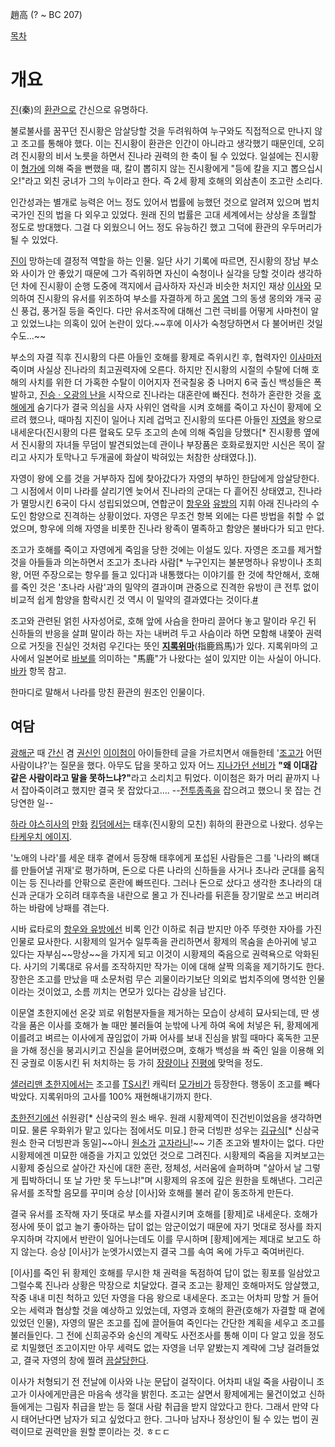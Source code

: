 趙高
(? ~ BC 207)

[[목차]]
= 개요 =
[[진]](秦)의 [[환관]]으로 간신으로 유명하다.

불로불사를 꿈꾸던 진시황은 암살당할 것을 두려워하여 누구와도 직접적으로 만나지 않고 조고를 통해야 했다. 이는 진시황이 환관은 인간이 아니라고 생각했기 때문인데, 오히려 진시황의 비서 노릇을 하면서 진나라 권력의 한 축이 될 수 있었다. 일설에는 진시황이 [[형가]]에 의해 죽을 뻔했을 때, 칼이 뽑히지 않는 진시황에게 "등에 칼을 지고 뽑으십시오!"라고 외친 궁녀가 그의 누이라고 한다. 즉 2세 황제 호해의 외삼촌이 조고란 소리다. 

인간성과는 별개로 능력은 어느 정도 있어서 법률에 능했던 것으로 알려져 있으며 법치국가인 진의 법을 다 외우고 있었다. 원래 진의 법률은 고대 세계에서는 상상을 초월할 정도로 방대했다. 그걸 다 외웠으니 어느 정도 유능하긴 했고 그덕에 환관의 우두머리가 될 수 있었다.

[[진]]이 망하는데 결정적 역할을 하는 인물. 일단 사기 기록에 따르면, 진시황의 장남 부소와 사이가 안 좋았기 때문에 그가 즉위하면 자신이 숙청이나 실각을 당할 것이라 생각하던 차에 진시황이 순행 도중에 객지에서 급사하자 자신과 비슷한 처지인 재상 [[이사]]와 모의하여 진시황의 유서를 위조하여 부소를 자결하게 하고 [[몽염]] 그의 동생 몽의와 개국 공신 풍겁, 풍거질 등을 죽인다. 다만 유서조작에 대해선 그런 극비를 어떻게 사마천이 알고 있었느냐는 의혹이 있어 논란이 있다.~~후에 이사가 숙청당하면서 다 불어버린 것일수도...~~

부소의 자결 직후 진시황의 다른 아들인 호해를 황제로 즉위시킨 후, 협력자인 [[이사]]마저 죽이며 사실상 진나라의 최고권력자에 오른다. 하지만 진시황의 시절의 수탈에 더해 호해의 사치를 위한 더 가혹한 수탈이 이어지자 전국칠웅 중 나머지 6국 출신 백성들은 폭발하고, [[진승 · 오광의 난]]을 시작으로 진나라는 대혼란에 빠진다. 천하가 혼란한 것을 [[호해]]에게 숨기다가 결국 의심을 사자 사위인 염락을 시켜 호해를 죽이고 자신이 황제에 오르려 했으나, 때마침 지진이 일어나 지레 겁먹고 진시황의 또다른 아들인 [[자영]]을 왕으로 내세운다(진시황의 다른 혈육도 모두 조고의 손에 의해 죽임을 당했다[* 진시황릉 옆에서 진시황의 자녀들 무덤이 발견되었는데 관이나 부장품은 호화로웠지만 시신은 목이 잘리고 사지가 토막나고 두개골에 화살이 박혀있는 처참한 상태였다.]).

자영이 왕에 오를 것을 거부하자 집에 찾아갔다가 자영의 부하인 한담에게 암살당한다. 그 시점에서 이미 나라를 살리기엔 늦어서 진나라의 군대는 다 흩어진 상태였고, 진나라가 멸망시킨 6국이 다시 성립되었으며, 연합군이 [[항우]]와 [[유방]]의 지휘 아래 진나라의 수도인 함양으로 진격하는 상황이었다. 자영은 무조건 항복 외에는 다른 방법을 취할 수 없었으며, 항우에 의해 자영을 비롯한 진나라 왕족이 멸족하고 함양은 불바다가 되고 만다.

조고가 호해를 죽이고 자영에게 죽임을 당한 것에는 이설도 있다. 자영은 조고를 제거할 것을 아들들과 의논하면서 조고가 초나라 사람[* 누구인지는 불분명하나 유방이나 초희왕, 어떤 주장으로는 항우를 들고 있다]과 내통했다는 이야기를 한 것에 착안해서, 호해를 죽인 것은 '초나라 사람'과의 밀약의 결과이며 관중으로 진격한 유방이 큰 전투 없이 비교적 쉽게 함양을 함락시킨 것 역시 이 밀약의 결과였다는 것이다.[http://blog.daum.net/shanghaicrab/15674476 #]

조고와 관련된 얽힌 사자성어로, 호해 앞에 사슴을 한마리 끌어다 놓고 말이라 우긴 뒤 신하들의 반응을 살펴 말이라 하는 자는 내버려 두고 사슴이라 하면 모함해 내쫓아 권력으로 거짓을 진실인 것처럼 우긴다는 뜻인 '''[[지록위마]]'''(指鹿爲馬)가 있다. 지록위마의 고사에서 일본어로 [[바보]]를 의미하는 "馬鹿"가 나왔다는 설이 있지만 이는 사실이 아니다. [[바카]] 항목 참고.

한마디로 말해서 나라를 망친 환관의 원조인 인물이다.
== 여담 ==
[[광해군]] 때 [[간신]] 겸 [[권신]]인 [[이이첨]]이 아이들한테 글을 가르치면서 애들한테 '[[조고]]가 어떤 사람이냐?'는 질문을 했다. 아무도 답을 못하고 있자 어느 [[지나가던 선비]]가 '''"왜 이대감 같은 사람이라고 말을 못하느냐?"'''라고 소리치고 튀었다. 이이첨은 화가 머리 끝까지 나서 잡아죽이려고 했지만 결국 못 잡았다고.... --[[전투종족]]을 잡으려고 했으니 못 잡는 건 당연한 일--

[[하라 야스히사]]의 [[만화]] [[킹덤]]에서는 태후(진시황의 모친) 휘하의 환관으로 나왔다. 성우는 [[타케우치 에이지]]. 

'노애의 나라'를 세운 태후 곁에서 등장해 태후에게 포섭된 사람들은 그를 '나라의 뼈대를 만들어낼 귀재'로 평가하며, 돈으로 다른 나라의 신하들을 사거나 초나라 군대를 움직이는 등 진나라를 안팎으로 혼란에 빠뜨린다. 그러나 돈으로 샀다고 생각한 초나라의 대신과 군대가 오히려 태후측을 내란으로 몰고 가 진나라를 뒤흔들 장기말로 쓰고 버리려 하는 바람에 낭패를 겪는다. 

시바 료타로의 [[항우와 유방]]에선 비록 인간 이하로 취급 받지만 아주 뚜렷한 자아를 가진 인물로 묘사한다. 시황제의 일거수 일투족을 관리하면서 황제의 목숨을 손아귀에 넣고 있다는 자부심~~망상~~을 가지게 되고 이것이 시황제의 죽음으로 권력욕으로 악화된다. 사기의 기록대로 유서를 조작하지만 작가는 이에 대해 살짝 의혹을 제기하기도 한다. 장한은 조고를 만났을 때 소문처럼 무슨 괴물이라기보단 의외로 법치주의에 명석한 인물이라는 것이었고, 소름 끼치는 면모가 있다는 감상을 남긴다.

이문열 초한지에선 온갖 꾀로 위험분자들을 제거하는 모습이 상세히 묘사되는데, 딴 생각을 품은 이사를 호해가 놀 때만 불러들여 눈밖에 나게 하여 옥에 처넣은 뒤, 황제에게 이를려고 벼르는 이사에게 끊임없이 가짜 어사를 보내 진심을 밝힐 때마다 혹독한 고문을 가해 정신을 붕괴시키고 진실을 묻어버렸으며, 호해가 백성을 쏴 죽인 일을 이용해 외진 궁궐로 이동시킨 뒤 처치하는 등 가히 [[장량]]이나 [[진평]]에 맞먹을 정도.

[[샐러리맨 초한지]]에서는 조고를 [[TS]]시킨 캐릭터 [[모가비]]가 등장한다. 행동이 조고를 빼다박았다. 지록위마의 고사를 100% 재현해내기까지 한다.

[[초한전기]]에선 쉬원광[* 신삼국의 원소 배우. 원래 시황제역이 진건빈이었음을 생각하면 미묘. 물론 우화위가 맡고 있다는 점에서도 미묘.] 한국 더빙판 성우는 [[김규식]][* 신삼국 원소 한국 더빙판과 동일]~~아니 [[원소]]가 [[고자라니]]!~~ 기존 조고와 별차이는 없다. 다만 시황제에겐 미묘한 애증을 가지고 있었던 것으로 그려진다. 시황제의 죽음을 지켜보고는 시황제 중심으로 살아간 자신에 대한 혼란, 정체성, 서러움에 슬퍼하며 "살아서 날 그렇게 핍박하더니 또 날 가만 못 두느냐!"며 시황제의 유조에 깊은 원한을 토해낸다. 그리곤 유서를 조작할 음모를 꾸미며 승상 [이사]와 호해를 불러 같이 동조하게 만든다.

결국 유서를 조작해 자기 뜻대로 부소를 자결시키며 호해를 [황제]로 내세운다. 호해가 정사에 뜻이 없고 놀기 좋아하는 답이 없는 암군이었기 때문에 자기 멋대로 정사를 좌지우지하며 각지에서 반란이 일어나는데도 이를 무시하며 [황제]에게는 제대로 보고도 하지 않는다. 승상 [이사]가 눈엣가시였는지 결국 그를 속여 옥에 가두고 죽여버린다.

[이사]를 죽인 뒤 황제인 호해를 무시한 채 권력을 독점하여 답이 없는 횡포를 일삼았고 그럴수록 진나라 상황은 막장으로 치달았다. 결국 조고는 황제인 호해마저도 암살했고, 작중 내내 미친 척하고 있던 자영을 다음 왕으로 내세운다. 조고는 어차피 망할 거 들어오는 세력과 협상할 것을 예상하고 있었는데, 자영과 호해의 환관(호해가 자결할 때 곁에 있었던 인물), 자영의 딸은 조고를 집에 끌어들여 죽인다는 간단한 계획을 세우고 조고를 불러들인다. 그 전에 신희공주와 숭신의 계략도 사전조사를 통해 이미 다 알고 있을 정도로 치밀했던 조고이지만 아무 세력도 없는 자영을 너무 얕봤는지 계략에 그냥 걸려들었고, 결국 자영의 창에 찔려 [[끔살]]당한다. 

이사가 처형되기 전 전날에 이사와 나눈 문답이 걸작이다. 어차피 내일 죽을 사람이니 조고가 이사에게만큼은 마음속 생각을 밝힌다. 조고는 살면서 황제에게는 물건이었고 신하들에게는 그림자 취급을 받는 등 절대 사람 취급을 받지 않았다고 한다. 그래서 만약 다시 태어난다면 남자가 되고 싶었다고 한다. 그나마 남자나 정상인이 될 수 있는 법이 권력이므로 권력만을 원할 뿐이라는 것. ㅎㄷㄷ
